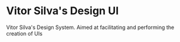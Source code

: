 
<Meta title="Home" />

# Vitor Silva's Design UI

Vitor Silva's Design System. Aimed at facilitating and performing the creation of UIs
